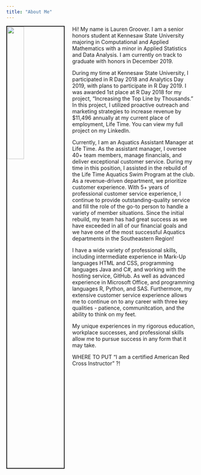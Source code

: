 ```yaml
---
title: "About Me"
---
```


<img src="images/me.JPG" style="width:30%; border:2px solid; margin-right: 20px" align="left">
  
Hi! My name is Lauren Groover. I am a senior honors student at Kennesaw State University majoring in Computational and Applied Mathematics with a minor in Applied Statistics and Data Analysis. I am currently on track to graduate with honors in December 2019.

During my time at Kennesaw State University, I participated in R Day 2018 and Analytics Day 2019, with plans to participate in R Day 2019. I was awarded 1st place at R Day 2018 for my project, "Increasing the Top Line by Thousands." In this project, I utilized proactive outreach and marketing strategies to increase revenue by $11,496 annually at my current place of employment, Life Time. You can view my full project on my LinkedIn.

Currently, I am an Aquatics Assistant Manager at Life Time. As the assistant manager, I oversee 40+ team members, manage financials, and deliver exceptional customer service. During my time in this position, I assisted in the rebuild of the Life Time Aquatics Swim Program at the club. As a revenue-driven department, we prioritize customer experience. With 5+ years of professional customer service experience, I continue to provide outstanding-quality service and fill the role of the go-to person to handle a variety of member situations. Since the initial rebuild, my team has had great success as we have exceeded in all of our financial goals and we have one of the most successful Aquatics departments in the Southeastern Region!

I have a wide variety of professional skills, including intermediate experience in Mark-Up languages HTML and CSS, programming languages Java and C#, and working with the hosting service, GitHub. As well as advanced experience in Microsoft Office, and programming languages R, Python, and SAS. Furthermore, my extensive customer service experience allows me to continue on to any career with three key qualities - patience, communitcation, and the ability to think on my feet. 

My unique experiences in my rigorous education, workplace successes, and professional skills allow me to pursue success in any form that it may take.

WHERE TO PUT "I am a certified American Red Cross Instructor" ?!